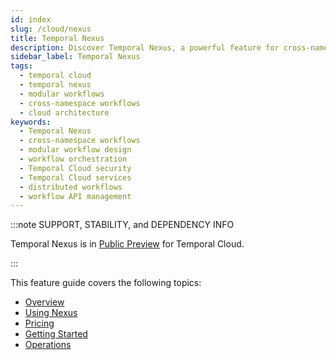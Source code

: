 ```yaml
---
id: index
slug: /cloud/nexus
title: Temporal Nexus
description: Discover Temporal Nexus, a powerful feature for cross-namespace collaboration, modular workflow design, and enhanced security in Temporal Cloud.
sidebar_label: Temporal Nexus
tags:
  - temporal cloud
  - temporal nexus
  - modular workflows
  - cross-namespace workflows
  - cloud architecture
keywords:
  - Temporal Nexus
  - cross-namespace workflows
  - modular workflow design
  - workflow orchestration
  - Temporal Cloud security
  - Temporal Cloud services
  - distributed workflows
  - workflow API management
---
```


:::note SUPPORT, STABILITY, and DEPENDENCY INFO

Temporal Nexus is in [Public Preview](https://docs.temporal.io/evaluate/development-production-features/release-stages\#public-preview) for Temporal Cloud.

:::

This feature guide covers the following topics:

- [Overview](/cloud/nexus/overview)  
- [Using Nexus](/cloud/nexus/using-nexus)  
- [Pricing](/cloud/nexus/pricing)  
- [Getting Started](/cloud/nexus/getting-started)  
- [Operations](/cloud/nexus/operations)  
